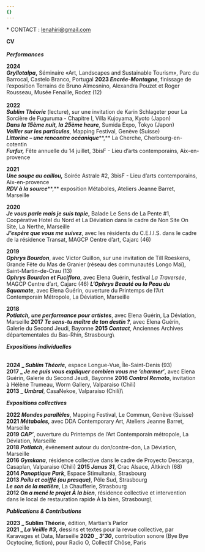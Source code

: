 ```yaml
---
{}
---
```

\* CONTACT : [lenahiri@gmail.com](mailto:lenahiri@gmail.com)

<PdfLink label="portfolio_lena_hiriartborde_2024" file="/files/about/portfolio_lena_hiriartborde_2024.pdf" />

**CV**\
\
***Performances***

**2024 \
*Gryllotalpa*,** Séminaire «Art, Landscapes and Sustainable Tourism», Parc du Barrocal, Castelo Branco, Portugal **2023 *Encrée-Montagne***, finissage de l’exposition Terrains de Bruno Almosnino, Alexandra Pouzet et Roger Rousseau, Musée Fenaille, Rodez (12)\
\
**2022 \
*Sublim Théorie*** (lecture), sur une invitation de Karin Schlageter pour La Sorcière de Fuguruma - Chapitre I, Villa Kujoyama, Kyoto (Japon)\
***Dans la 15ème nuit, la 25ème heure***, Sumida Expo, Tokyo (Japon)\
***Veiller sur les particules***, Mapping Festival, Genève (Suisse)\
***Littorine – une rencontre océanique***\*\*,\*\* La Cherche, Cherbourg-en-cotentin\
***Furfur,*** Fête annuelle du 14 juillet, 3bisF - Lieu d’arts contemporains, Aix-en-provence

**2021 \
*Une soupe au caillou,*** Soirée Astrale #2, 3bisF - Lieu d’arts contemporains, Aix-en-provence \
***RDV à la source***\*\*,\*\* exposition Métaboles, Ateliers Jeanne Barret, Marseille

**2020 \
*Je vous parle mais je suis tapie*,** Balade Le Sens de La Pente #1, Coopérative Hotel du Nord et La Déviation dans le cadre de Non Site On Site, La Nerthe, Marseille\
***J’espère que vous me suivez***, avec les résidents du C.E.I.I.S. dans le cadre de la résidence Transat, MAGCP Centre d’art, Cajarc (46)

**2019 \
*Ophrys Bourdon***, avec Victor Guillon, sur une invitation de Till Roeskens, Grande Fête du Mas de Granier (réseau des communautés Longo Maï), Saint-Martin-de-Crau (13)\
***Ophrys Bourdon et Fuciflora***, avec Elena Guérin, festival *La Traversée*, MAGCP Centre d’art, Cajarc (46) ***L’Ophrys Beauté ou la Peau du Squamate***, avec Elena Guérin, ouverture du Printemps de l’Art Contemporain Métropole, La Déviation, Marseille

**2018 \
*Potlatch, une performance pour artistes***, avec Elena Guérin, La Déviation, Marseille **2017 *Te sens-tu maître de ton destin ?***, avec Elena Guérin, Galerie du Second Jeudi, Bayonne **2015 *Contact***, Anciennes Archives départementales du Bas-Rhin, Strasbourg\


***Expositions individuelles***

**\
2024 \_ *Sublim Théorie*,** espace Longue-Vue, Île-Saint-Denis (93)\
**2017 \_ *Je ne puis vous expliquer combien vous me ‘charmer’***, avec Elena Guérin, Galerie du Second Jeudi, Bayonne **2016 *Control Remoto***, invitation à Hélène Trumeau, Worm Gallery, Valparaiso (Chili)\
**2013 \_ *Umbral***, CasaNekoe, Valparaiso (Chili)\


***Expositions collectives***

**2022 *Mondes parallèles***, Mapping Festival, Le Commun, Genève (Suisse)\
**2021 *Métaboles,*** avec DDA Contemporary Art, Ateliers Jeanne Barret, Marseille\
**2019 *CAP’***, ouverture du Printemps de l’Art Contemporain métropole, La Déviation, Marseille\
**2018 *Potlatch***, événement autour du don/contre-don, La Déviation, Marseille\
**2016 *Gymkana***, résidence collective dans le cadre de Proyecto Descarga, Casaplan, Valparaiso (Chili) **2015 *Janus 31***, Crac Alsace, Altkirch (68)\
**2014 *Panoptique Park***, Espace Stimultania, Strasbourg\
**2013 *Poilu et coiffé (ou presque)***, Pôle Sud, Strasbourg\
***Le son de la matière***, La Chaufferie, Strasbourg\
**2012 *On a mené le projet À la bien***, résidence collective et intervention dans le local de restauration rapide À la bien, Strasbourg\


***Publications & Contributions***

**2023 \_ Sublim Théorie,** édition, Martian’s Parlor\
**2021 \_ *La Veillle #3*,** dessins et textes pour la revue collective, par Karavages et Data, Marseille **2020 \_ *3’30*,** contribution sonore (Bye Bye Ocytocine, fiction), pour Radio O, Collectif Chôse, Paris
